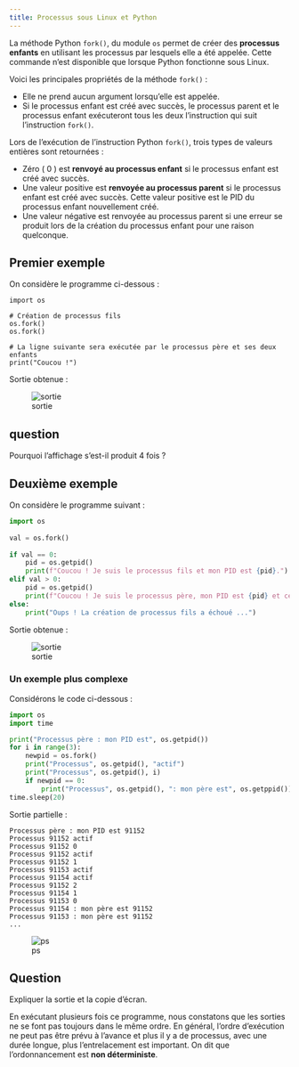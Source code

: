 ---
title: Processus sous Linux et Python
---

La méthode Python `fork()`, du module `os` permet de créer des **processus enfants** en utilisant les processus par lesquels elle a été appelée. Cette commande n'est disponible que lorsque Python fonctionne sous Linux.

Voici les principales propriétés de la méthode `fork()` :

* Elle ne prend aucun argument lorsqu'elle est appelée.
* Si le processus enfant est créé avec succès, le processus parent et le processus enfant exécuteront tous les deux l'instruction qui suit l'instruction `fork()`.

Lors de l'exécution de l'instruction Python `fork()`, trois types de valeurs entières sont retournées :

* Zéro ( 0 ) est **renvoyé au processus enfant** si le processus enfant est créé avec succès.
* Une valeur positive est **renvoyée au processus parent** si le processus enfant est créé avec succès. Cette valeur positive est le PID du processus enfant nouvellement créé.
* Une valeur négative est renvoyée au processus parent si une erreur se produit lors de la création du processus enfant pour une raison quelconque.

## Premier exemple

On considère le programme ci-dessous :

```{.python}
import os
 
# Création de processus fils
os.fork()
os.fork()
 
# La ligne suivante sera exécutée par le processus père et ses deux enfants
print("Coucou !")
```

Sortie obtenue :

![sortie]( processus_fork1.png)

::: {.callout-important}
## question
Pourquoi l'affichage s'est-il produit 4 fois ?
:::

## Deuxième exemple

On considère le programme suivant :

````python
import os
 
val = os.fork()
 
if val == 0:
    pid = os.getpid()
    print(f"Coucou ! Je suis le processus fils et mon PID est {pid}.")
elif val > 0:
    pid = os.getpid()
    print(f"Coucou ! Je suis le processus père, mon PID est {pid} et celui de mon fils est {val}.")
else:
    print("Oups ! La création de processus fils a échoué ...")
````

Sortie obtenue :

![sortie]( processus_fork2.png)

### Un exemple plus complexe

Considérons le code ci-dessous :

````python
import os
import time

print("Processus père : mon PID est", os.getpid())
for i in range(3):
    newpid = os.fork()
    print("Processus", os.getpid(), "actif")
    print("Processus", os.getpid(), i)
    if newpid == 0:
        print("Processus", os.getpid(), ": mon père est", os.getppid())
time.sleep(20)
````

Sortie partielle : 

````pycon
Processus père : mon PID est 91152
Processus 91152 actif
Processus 91152 0
Processus 91152 actif
Processus 91152 1
Processus 91153 actif
Processus 91154 actif
Processus 91152 2
Processus 91154 1
Processus 91153 0
Processus 91154 : mon père est 91152
Processus 91153 : mon père est 91152
...
````

![ps]( processus_fork3.png)

::: {.callout-important}
## Question

Expliquer la sortie et la copie d'écran.
:::

En exécutant plusieurs fois ce programme, nous constatons que les sorties ne se font pas toujours dans le même ordre. En général, l'ordre d'exécution ne peut pas être prévu à l'avance et plus il y a de processus, avec une durée longue, plus l'entrelacement est important. On dit que l'ordonnancement est **non déterministe**.
